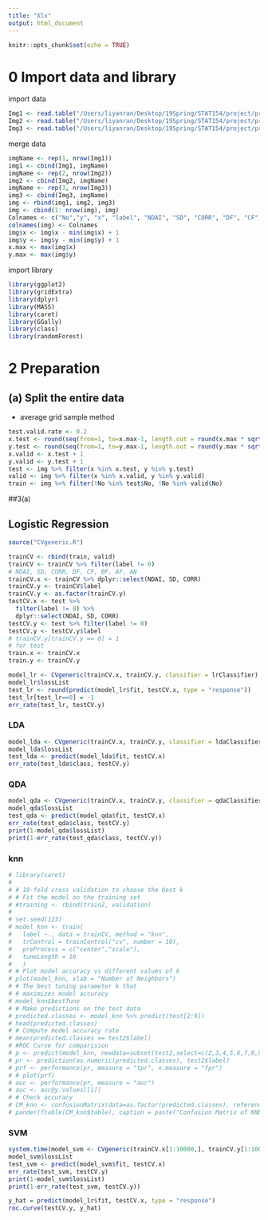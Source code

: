```yaml
---
title: "Xlx"
output: html_document
---
```

```r
knitr::opts_chunk$set(echo = TRUE)
```

# 0 Import data and library

import data
```r
Img1 <- read.table("/Users/liyanran/Desktop/19Spring/STAT154/project/project2/image_data/image1.txt", quote="\"", comment.char="")
Img2 <- read.table("/Users/liyanran/Desktop/19Spring/STAT154/project/project2/image_data/image2.txt", quote="\"", comment.char="")
Img3 <- read.table("/Users/liyanran/Desktop/19Spring/STAT154/project/project2/image_data/image3.txt", quote="\"", comment.char="")

```

merge data
```r
imgName <- rep(1, nrow(Img1))
img1 <- cbind(Img1, imgName)
imgName <- rep(2, nrow(Img2))
img2 <- cbind(Img2, imgName)
imgName <- rep(3, nrow(Img3))
img3 <- cbind(Img3, imgName)
img <- rbind(img1, img2, img3)
img <- cbind(1: nrow(img), img)
Colnames <- c("No","y", "x", "label", "NDAI", "SD", "CORR", "DF", "CF", "BF", "AF", "AN", "imgName")
colnames(img) <- Colnames
img$x <- img$x - min(img$x) + 1
img$y <- img$y - min(img$y) + 1
x.max <- max(img$x)
y.max <- max(img$y)
```

import library
```r
library(ggplot2)
library(gridExtra)
library(dplyr)
library(MASS)
library(caret)
library(GGally)
library(class)
library(randomForest)
```

# 2 Preparation
## (a) Split the entire data

- average grid sample method

```r
test.valid.rate <- 0.2
x.test <- round(seq(from=1, to=x.max-1, length.out = round(x.max * sqrt(test.valid.rate))))
y.test <- round(seq(from=1, to=y.max-1, length.out = round(y.max * sqrt(test.valid.rate))))
x.valid <- x.test + 1
y.valid <- y.test + 1
test <- img %>% filter(x %in% x.test, y %in% y.test)
valid <- img %>% filter(x %in% x.valid, y %in% y.valid)
train <- img %>% filter(!No %in% test$No, !No %in% valid$No)
```






##3(a)

## Logistic Regression

```r

source("CVgeneric.R")

```



```r
trainCV <- rbind(train, valid)
trainCV <- trainCV %>% filter(label != 0)
# NDAI, SD, CORR, DF, CF, BF, AF, AN
trainCV.x <- trainCV %>% dplyr::select(NDAI, SD, CORR)
trainCV.y <- trainCV$label
trainCV.y <- as.factor(trainCV.y)
testCV.x <- test %>% 
  filter(label != 0) %>%
  dplyr::select(NDAI, SD, CORR)
testCV.y <- test %>% filter(label != 0)
testCV.y <- testCV.y$label
# trainCV.y[trainCV.y == 0] = 1
# for test
train.x <- trainCV.x
train.y <- trainCV.y
```


```r
model_lr <- CVgeneric(trainCV.x, trainCV.y, classifier = lrClassifier)
model_lr$lossList
test_lr <- round(predict(model_lr$fit, testCV.x, type = "response"))
test_lr[test_lr==0] = -1
err_rate(test_lr, testCV.y)
```


### LDA
```r
model_lda <- CVgeneric(trainCV.x, trainCV.y, classifier = ldaClassifier)
model_lda$lossList
test_lda <- predict(model_lda$fit, testCV.x)
err_rate(test_lda$class, testCV.y)
```

### QDA
```r
model_qda <- CVgeneric(trainCV.x, trainCV.y, classifier = qdaClassifier)
model_qda$lossList
test_qda <- predict(model_qda$fit, testCV.x)
err_rate(test_qda$class, testCV.y)
print(1-model_qda$lossList)
print(1-err_rate(test_qda$class, testCV.y))
```




### knn

```r
# library(caret)
# 
# # 10-fold cross validation to choose the best k
# # Fit the model on the training set
# #training <- rbind(train2, validation)
# 
# set.seed(123)
# model_knn <- train(
#   label ~., data = trainCV, method = "knn",
#   trControl = trainControl("cv", number = 10),
#   preProcess = c("center","scale"),
#   tuneLength = 10
#   )
# # Plot model accuracy vs different values of k
# plot(model_knn, xlab = "Number of Neighbors")
# # The best tuning parameter k that
# # maximizes model accuracy
# model_knn$bestTune
# # Make predictions on the test data
# predicted.classes <- model_knn %>% predict(test[2:9])
# head(predicted.classes)
# # Compute model accuracy rate
# mean(predicted.classes == test2$label)
# #ROC Curve for comparision
# p <- predict(model_knn, newdata=subset(test2,select=c(2,3,4,5,6,7,8,9)), type="response")
# pr <- prediction(as.numeric(predicted.classes), test2$label)
# prf <- performance(pr, measure = "tpr", x.measure = "fpr")
# # plot(prf)
# auc <- performance(pr, measure = "auc")
# auc <- auc@y.values[[1]]
# # Check accuracy
# CM_knn <- confusionMatrix(data=as.factor(predicted.classes), reference=test$label, positive="1")
# pander(ftable(CM_knn$table), caption = paste("Confusion Matrix of KNN"))
```

### SVM
```r
system.time(model_svm <- CVgeneric(trainCV.x[1:10000,], trainCV.y[1:10000], classifier = svmClassifier))
model_svm$lossList
test_svm <- predict(model_svm$fit, testCV.x)
err_rate(test_svm, testCV.y)
print(1-model_svm$lossList)
print(1-err_rate(test_svm, testCV.y))
```


```r
y_hat = predict(model_lr$fit, testCV.x, type = "response")
roc.curve(testCV.y, y_hat)
```